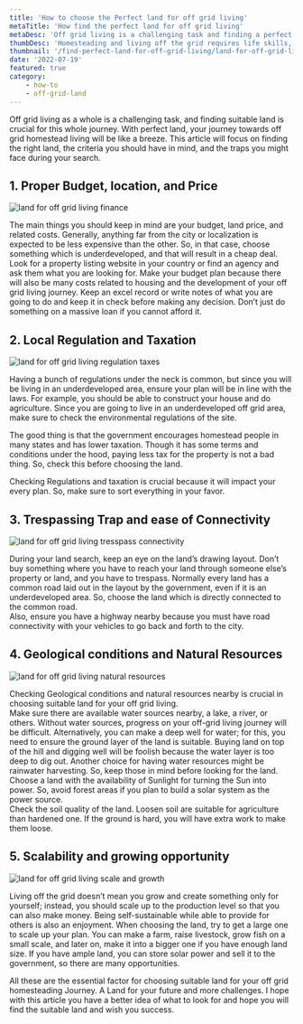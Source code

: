 ```yaml
---
title: 'How to choose the Perfect land for off grid living'
metaTitle: 'How find the perfect land for off grid living'
metaDesc: 'Off grid living is a challenging task and finding a perfect land is crucial for this journey. Most common factor to consider before buying the land are discussed here.'
thumbDesc: 'Homesteading and living off the grid requires life skills, knowledge, patience, and sacrifice. Acting without a plan and proper research will consume your time and money. This article will help you to have an overall idea of what you should know and how to approach the path of living off the grid.'
thumbnail: '/find-perfect-land-for-off-grid-living/land-for-off-grid-living.jpg'
date: '2022-07-19'
featured: true
category: 
    - how-to
    - off-grid-land
---
```


Off grid living as a whole is a challenging task, and finding suitable land is crucial for this whole journey. With perfect land, your journey towards off grid homestead living will be like a breeze. This article will focus on finding the right land, the criteria you should have in mind, and the traps you might face during your search.

## 1. Proper Budget, location, and Price

![land for off grid living finance](/find-perfect-land-for-off-grid-living/land-for-off-grid-living-finance.jpg "off grid living finance")

The main things you should keep in mind are your budget, land price, and related costs. Generally, anything far from the city or localization is expected to be less expensive than the other. So, in that case, choose something which is underdeveloped, and that will result in a cheap deal. Look for a property listing website in your country or find an agency and ask them what you are looking for. Make your budget plan because there will also be many costs related to housing and the development of your off grid living journey. Keep an excel record or write notes of what you are going to do and keep it in check before making any decision. Don’t just do something on a massive loan if you cannot afford it.

## 2. Local Regulation and Taxation

![land for off grid living regulation taxes](/find-perfect-land-for-off-grid-living/land-for-off-grid-living-law.jpg "land for off grid living regulation taxes")

Having a bunch of regulations under the neck is common, but since you will be living in an underdeveloped area, ensure your plan will be in line with the laws. For example, you should be able to construct your house and do agriculture. Since you are going to live in an underdeveloped off grid area, make sure to check the environmental regulations of the site.  

The good thing is that the government encourages homestead people in many states and has lower taxation. Though it has some terms and conditions under the hood, paying less tax for the property is not a bad thing. So, check this before choosing the land.  

Checking Regulations and taxation is crucial because it will impact your every plan. So, make sure to sort everything in your favor.

## 3. Trespassing Trap and ease of Connectivity 

![land for off grid living tresspass connectivity](/find-perfect-land-for-off-grid-living/land-for-off-grid-living-tresspass.jpg)

During your land search, keep an eye on the land’s drawing layout. Don’t buy something where you have to reach your land through someone else’s property or land, and you have to trespass. Normally every land has a common road laid out in the layout by the government, even if it is an underdeveloped area. So, choose the land which is directly connected to the common road.  
Also, ensure you have a highway nearby because you must have road connectivity with your vehicles to go back and forth to the city.

## 4. Geological conditions and Natural Resources

![land for off grid living natural resources](/find-perfect-land-for-off-grid-living/land-for-off-grid-living-natural-resources.jpg)

Checking Geological conditions and natural resources nearby is crucial in choosing suitable land for your off grid living.  
Make sure there are available water sources nearby, a lake, a river, or others. Without water sources, progress on your off-grid living journey will be difficult. Alternatively, you can make a deep well for water; for this, you need to ensure the ground layer of the land is suitable. Buying land on top of the hill and digging well will be foolish because the water layer is too deep to dig out. Another choice for having water resources might be rainwater harvesting. So, keep those in mind before looking for the land.  
Choose a land with the availability of Sunlight for turning the Sun into power. So, avoid forest areas if you plan to build a solar system as the power source.  
Check the soil quality of the land. Loosen soil are suitable for agriculture than hardened one. If the ground is hard, you will have extra work to make them loose.

## 5. Scalability and growing opportunity

![land for off grid living scale and growth](/find-perfect-land-for-off-grid-living/land-for-off-grid-living-growth.jpg)

Living off the grid doesn’t mean you grow and create something only for yourself; instead, you should scale up to the production level so that you can also make money. Being self-sustainable while able to provide for others is also an enjoyment. When choosing the land, try to get a large one to scale up your plan. You can make a farm, raise livestock, grow fish on a small scale, and later on, make it into a bigger one if you have enough land size. If you have ample land, you can store solar power and sell it to the government, so there are many opportunities.  

All these are the essential factor for choosing suitable land for your off grid homesteading Journey. A Land for your future and more challenges. I hope with this article you have a better idea of what to look for and hope you will find the suitable land and wish you success.